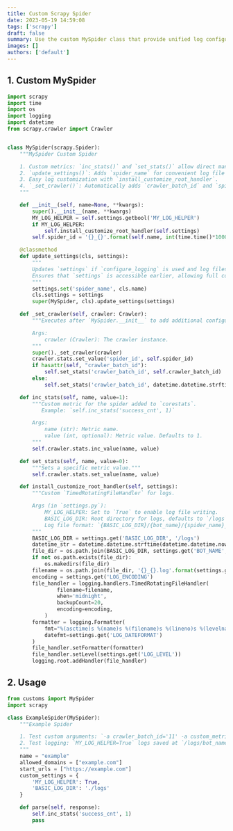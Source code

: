 ```yaml
---
title: Custom Scrapy Spider
date: 2023-05-19 14:59:08
tags: ['scrapy']
draft: false
summary: Use the custom MySpider class that provide unified log configuration and set_stats, enabling more convenient and enriched custom metrics.
images: []
authors: ['default']
---
```


## 1. Custom MySpider

```python
import scrapy
import time
import os
import logging
import datetime
from scrapy.crawler import Crawler


class MySpider(scrapy.Spider):
    """MySpider Custom Spider

    1. Custom metrics: `inc_stats()` and `set_stats()` allow direct manipulation of `scrapy.StatsCollector` for flexible metrics.
    2. `update_settings()`: Adds `spider_name` for convenient log file generation.
    3. Easy log customization with `install_customize_root_handler`.
    4. `_set_crawler()`: Automatically adds `crawler_batch_id` and `spider_id` to spider logs.
    """

    def __init__(self, name=None, **kwargs):
        super().__init__(name, **kwargs)
        MY_LOG_HELPER = self.settings.getbool('MY_LOG_HELPER')
        if MY_LOG_HELPER:
            self.install_customize_root_handler(self.settings)
        self.spider_id = '{}_{}'.format(self.name, int(time.time()*1000))

    @classmethod
    def update_settings(cls, settings):
        """
        Updates `settings` if `configure_logging` is used and log files need to be named by `spider_name`.
        Ensures that `settings` is accessible earlier, allowing full configuration in `__init__` instead of waiting for `Crawl._create_spider`.
        """
        settings.set('spider_name', cls.name)
        cls.settings = settings
        super(MySpider, cls).update_settings(settings)

    def _set_crawler(self, crawler: Crawler):
        """Executes after `MySpider.__init__` to add additional configurations to `stats`.

        Args:
            crawler (Crawler): The crawler instance.
        """
        super()._set_crawler(crawler)
        crawler.stats.set_value('spider_id', self.spider_id)
        if hasattr(self, "crawler_batch_id"):
            self.set_stats('crawler_batch_id', self.crawler_batch_id)
        else:
            self.set_stats('crawler_batch_id', datetime.datetime.strftime(datetime.datetime.now(), '%Y_%m_%d'))

    def inc_stats(self, name, value=1):
        """Custom metric for the spider added to `corestats`.  
           Example: `self.inc_stats('success_cnt', 1)`

        Args:
            name (str): Metric name.
            value (int, optional): Metric value. Defaults to 1.
        """
        self.crawler.stats.inc_value(name, value)

    def set_stats(self, name, value=0):
        """Sets a specific metric value."""
        self.crawler.stats.set_value(name, value)

    def install_customize_root_handler(self, settings):
        """Custom `TimedRotatingFileHandler` for logs.

        Args (in `settings.py`):
            MY_LOG_HELPER: Set to `True` to enable log file writing.
            BASIC_LOG_DIR: Root directory for logs, defaults to `/logs`.
            Log file format: `{BASIC_LOG_DIR}/{bot_name}/{spider_name}_YYYY_mm_dd_HH_MM_SS_ffffff.log`
        """
        BASIC_LOG_DIR = settings.get('BASIC_LOG_DIR', '/logs')
        datetime_str = datetime.datetime.strftime(datetime.datetime.now(), '%Y_%m_%d_%H_%M_%S_%f')
        file_dir = os.path.join(BASIC_LOG_DIR, settings.get('BOT_NAME', 'bot_name'))
        if not os.path.exists(file_dir):
            os.makedirs(file_dir)
        filename = os.path.join(file_dir, '{}_{}.log'.format(settings.get('spider_name', 'spider_name'), datetime_str))
        encoding = settings.get('LOG_ENCODING')
        file_handler = logging.handlers.TimedRotatingFileHandler(
                filename=filename,
                when='midnight',
                backupCount=20,
                encoding=encoding,
            )
        formatter = logging.Formatter(
            fmt="%(asctime)s %(name)s %(filename)s %(lineno)s %(levelname)s %(message)s",
            datefmt=settings.get('LOG_DATEFORMAT')
        )
        file_handler.setFormatter(formatter)
        file_handler.setLevel(settings.get('LOG_LEVEL'))
        logging.root.addHandler(file_handler)
```

## 2. Usage

```python
from customs import MySpider
import scrapy

class ExampleSpider(MySpider):
    """Example Spider

    1. Test custom arguments: `-a crawler_batch_id='11' -a custom_metrics='custom_metrics01'`
    2. Test logging: `MY_LOG_HELPER=True` logs saved at `/logs/bot_name/spider_name...log`.
    """
    name = "example"
    allowed_domains = ["example.com"]
    start_urls = ["https://example.com"]
    custom_settings = {
        'MY_LOG_HELPER': True,
        'BASIC_LOG_DIR': './logs'
    }

    def parse(self, response):
        self.inc_stats('success_cnt', 1)
        pass
```
